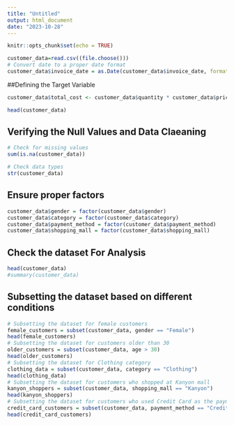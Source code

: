 ```yaml
---
title: "Untitled"
output: html_document
date: "2023-10-28"
---
```


```r
knitr::opts_chunk$set(echo = TRUE)
```

```r
customer_data=read.csv((file.choose()))
# Convert date to a proper date format
customer_data$invoice_date = as.Date(customer_data$invoice_date, format = "%d/%m/%Y")
```

##Defining the Target Variable

```r

customer_data$total_cost <- customer_data$quantity * customer_data$price

head(customer_data)
```

## Verifying the Null Values and Data Claeaning

```r
# Check for missing values
sum(is.na(customer_data))
```

```r
# Check data types
str(customer_data)
```

## Ensure proper factors

```r

customer_data$gender = factor(customer_data$gender)
customer_data$category = factor(customer_data$category)
customer_data$payment_method = factor(customer_data$payment_method)
customer_data$shopping_mall = factor(customer_data$shopping_mall)


```

## Check the dataset For Analysis

```r

head(customer_data)
#summary(customer_data)
```

## Subsetting the dataset based on different conditions

```r


# Subsetting the dataset for female customers
female_customers = subset(customer_data, gender == "Female")
head(female_customers)
# Subsetting the dataset for customers older than 30
older_customers = subset(customer_data, age > 30)
head(older_customers)
# Subsetting the dataset for Clothing category
clothing_data = subset(customer_data, category == "Clothing")
head(clothing_data)
# Subsetting the dataset for customers who shopped at Kanyon mall
kanyon_shoppers = subset(customer_data, shopping_mall == "Kanyon")
head(kanyon_shoppers)
# Subsetting the dataset for customers who used Credit Card as the payment method
credit_card_customers = subset(customer_data, payment_method == "Credit Card")
head(credit_card_customers)
```